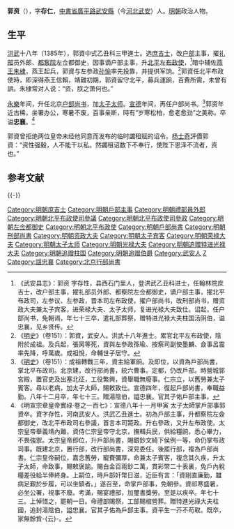 {{明清人物信息框
| 姓名 = 郭資
| 原名 =
| 圖片名稱 = 
| 圖片大小 = 220px
| 圖片說明 = 
| 最高職務 = 太子太師戶部尚書
| 國家 = 大明
| 爵位 = 湯陰伯（追封）
| 籍貫 = [[中書省|中書省]][[廣平路|廣平路]][[武安縣|武安縣]]
| 族裔 = 
| 字號 = 字存仁
| 室名 = 
| 諡號 = 忠襄
| 出生日期 = 元至正二十一年（1361年）
| 出生地點 = [[中書省|中書省]][[廣平路|廣平路]][[武安縣|武安縣]]
| 逝世日期 = 明宣德八年（1434年）
| 逝世地點 = [[北直隸|直隸]][[廣平路|廣平路]][[武安縣|武安縣]]
| 墓葬 =
| 配偶 =
| 親屬 = 
| 出身 = 
*洪武十八年乙丑科同進士出身
| 經歷 = 
| 著作 =
}}

'''郭资'''（{{bd|1361年||1434年|catIdx=G郭}}），字'''存仁'''，[[中書省|中書省]][[廣平路|廣平路]][[武安縣|武安縣]]（今[[河北|河北]][[武安|武安]]）人。[[明朝|明朝]]政治人物。

==生平==
[[洪武|洪武]]十八年（1385年），郭資中式乙丑科三甲進士。选[[庶吉士|庶吉士]]，改[[户部|户部]]主事，擢[[礼部|礼部]]员外郎、[[都察院|都察院]]左佥都御史，因事谪户部主事，升[[北平|北平]]左[[布政使|布政使]]，<ref>《武安县志》：郭资 字存性，县西石门里人，登洪武乙丑科进士，任翰林院庶吉士，改户部主事，擢礼部员外郎、都察院左佥都御史，谪户部主事，擢北平布政司，左参议、左参政，晋本司左布政使，擢户部尚书，改刑部尚书，赠资政大夫兼太子宾客，进荣禄大夫、太子太师，复进光禄大夫致仕。诏起，任户部尚书，免朝谒，年七十三卒，遣礼部葬祭，赠特进光禄大夫柱国汤阴伯，谥忠襄，见乡贤传。</ref>暗中辅佐[[燕王|燕王]][[朱棣|朱棣]]，燕王起兵，郭資与左参政[[孙愉|孙愉]]率先投靠，并提供军饷。<ref>《[[明史|明史]]》（卷151）：郭資，武安人。洪武十八年進士。累官北平左布政使，陰附於成祖。及兵起，張昺等死，資與左參政孫瑜、按察司副使墨麟、僉事呂震率先降，呼萬歲。成祖悅，命輔世子居守。</ref>郭資任北平布政使時，即深得燕王信賴，靖難初期，郭資留守北平，募兵運餉，百費所需，未曾有誤。朱棣常对人说：“资，朕之萧何也。”

[[永乐_(明朝)|永樂]]年间，升任北京[[户部尚书|户部尚书]]，加[[太子太师|太子太师]]。[[宣德|宣德]]年间，再任户部尚书。<ref>《[[明史|明史]]》（卷151）：成祖轉戰三年，資主給軍餉。及即位，以資為戶部尚書，掌北平布政司。北京建，改行部尚書，統六曹事。定都，仍改戶部。時營城郭宮殿，置官吏及出塞北征，工役繁興，資舉職無廢事。仁宗立，以舊勞兼太子賓客。尋以老病，加太子太師，賜敕致仕。宣德四年，復起戶部尚書，奉職益勤。八年十二月卒，年七十三。贈湯陰伯，謚忠襄。官其子佑戶部主事。</ref>郭资年近古稀，坐署办公，寒暑不废，百事亲断，時有“岁寒松柏，愈老愈劲”之美称。卒谥'''忠襄'''。<ref>《明宣宗章皇帝實祿·卷之一百七》：宣德八年十一月甲寅 太子太師掌戶部事郭資卒。資字存性，河南武安人。洪武乙丑進士。初為戶部主事，升都察院左僉都御史，改北平布政司右參議，首言本司斃政。升右參政，又升左布政使。太宗皇帝舉義靖內難，資侍仁宗皇帝守北京，撫輯兵民，供給糧餉，悉心畢力，不畏強禦。太宗皇帝即位，升戶部尚書，賜銀鈔文綺下侯例一等，命仍掌布政司事。既建北京，置行部，改行部尚書，深見委任。後罷行部，複為戶部尚書。仁宗皇帝嗣位，嘉念舊勞，寵賚彌厚，命兼太子賓客，複念其久疾，升太子太師，命致事，賜敕褒諭。賜白金百兩鈔二萬，貫彩幣二十表裏，免戶內稅糧差役給半俸終身。上嗣位，時戶部奸幣日滋，近臣有言：「資剛直廉勤，雖病足艱於步履，可以坐鎮者。」遂召至，命掌戶部事，免朝參。資祁寒盛暑，必坐公署，視事不廢。考滿，賜宴禮部，加璽書獎勞。至是以疾卒。年七十三。上悼惜之，罷朝一日。命禮部賜祭，工部賜棺營葬。贈特進光祿大夫柱國，追封湯陰伯，謚忠襄。官其子佑為戶部主事。資平生一芥不苟取。既卒，家無餘貲-{云}-。</ref>

郭資曾拒绝两位皇帝未经他同意而发布的临时蠲租赋的诏令。[[杨士奇|杨士奇]]評價郭資：“资性强毅，人不能干以私。然蠲租诏数下不奉行，使陛下恩泽不流者，资也。”

== 参考文献 ==
{{Reflist}}

{{-}}
{{洪武十八年乙丑科殿試金榜}}

{{DEFAULTSORT:Guo郭}}
[[Category:明朝庶吉士|Category:明朝庶吉士]]
[[Category:明朝戶部主事|Category:明朝戶部主事]]
[[Category:明朝禮部員外郎|Category:明朝禮部員外郎]]
[[Category:明朝北平布政使司參議|Category:明朝北平布政使司參議]]
[[Category:明朝北平布政使司參政|Category:明朝北平布政使司參政]]
[[Category:明朝左佥都御史|Category:明朝左佥都御史]]
[[Category:明朝北平布政使|Category:明朝北平布政使]]
[[Category:明朝戶部尚書|Category:明朝戶部尚書]]
[[Category:明朝刑部尚書|Category:明朝刑部尚書]]
[[Category:明朝资政大夫|Category:明朝资政大夫]]
[[Category:明朝太子宾客|Category:明朝太子宾客]]
[[Category:明朝荣禄大夫|Category:明朝荣禄大夫]]
[[Category:明朝太子太师|Category:明朝太子太师]]
[[Category:明朝光禄大夫|Category:明朝光禄大夫]]
[[Category:明朝追赠特进光禄大夫|Category:明朝追赠特进光禄大夫]]
[[Category:明朝追赠柱国|Category:明朝追赠柱国]]
[[Category:明朝追赠伯爵|Category:明朝追赠伯爵]]
[[Category:武安人|Category:武安人]]
[[Category:郭姓|Z]]
[[Category:諡忠襄|Category:諡忠襄]]
[[Category:北京行部尚書|Category:北京行部尚書]]